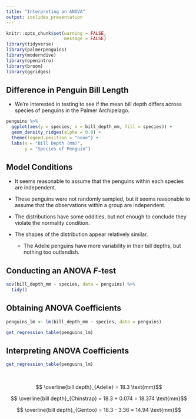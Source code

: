 ```yaml
---
title: "Interpreting an ANOVA"
output: ioslides_presentation
---
```


<style type="text/css">
slides > slide:not(.nobackground):after {
  content: '';
}
</style>

```r
knitr::opts_chunk$set(warning = FALSE, 
                      message = FALSE)
library(tidyverse) 
library(palmerpenguins)
library(moderndive)
library(openintro)
library(broom)
library(ggridges)
```

## Difference in Penguin Bill Length 

- We're interested in testing to see if the mean bill depth differs across
species of penguins in the Palmer Archipelago. 

```r
penguins %>% 
  ggplot(aes(y = species, x = bill_depth_mm, fill = species)) + 
  geom_density_ridges(alpha = 0.8) + 
  theme(legend.position = "none") + 
  labs(x = "Bill Depth (mm)", 
       y = "Species of Penguin")
```

## Model Conditions 

- It seems reasonable to assume that the penguins within each species are
independent. 

- These penguins were not randomly sampled, but it seems reasonable to assume 
that the observations within a group are independent. 
  <!-- * The sample sizes (152, 68, and 124) are certainly less than 10% of the -->
  <!-- population.  -->

- The distributions have some oddities, but not enough to conclude they violate 
the normality condition. 

- The shapes of the distribution appear relatively similar.
  * The Adelie penguins have more variability in their bill depths, but nothing 
  too outlandish. 
  
## Conducting an ANOVA $F$-test

```r
aov(bill_depth_mm ~ species, data = penguins) %>% 
  tidy()
```

## Obtaining ANOVA Coefficients

```r
penguins_lm <- lm(bill_depth_mm ~ species, data = penguins)

get_regression_table(penguins_lm)
```

## Interpreting ANOVA Coefficients 

```r
get_regression_table(penguins_lm)
```

</br>

$$ \overline{bill depth}_{Adelie} = 18.3 \text{mm}$$ 

$$ \overline{bill depth}_{Chinstrap} = 18.3 + 0.074 = 18.374 \text{mm}$$ 

$$ \overline{bill depth}_{Gentoo} = 18.3 - 3.36 = 14.94 \text{mm}$$ 




